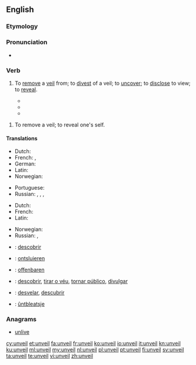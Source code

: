 ==English==

===Etymology===
{{prefix|un|veil}}

===Pronunciation===
* {{rhymes|eɪl}}

===Verb===
{{en-verb}}

# {{context|transitive|lang=en}} To [[remove]] a [[veil]] from; to [[divest]] of a veil; to [[uncover]]; to [[disclose]] to view; to [[reveal]].
#* {{quote-book
|year=1996
|author=Status of women in Islam
|title=Status of women in Islam
|page=91
|passage=The Schools of Jurisprudence of Abu Hanifa, Al-Shafaii and Malik agree that the woman is permitted to '''unveil''' her face and hands in the streets in front of the strangers. However, if this display of the face does rouse temptation and charm, the woman has to [[veil]] her face as she does the rest of her body.}}
#* {{quote-book
|year=1836
|author=James Cook
|title=The Three voyages of Captain Cook round the world
|page=356
|passage=A sort of curtain, made of- mat, usually hung before them, which the natives were sometimes unwilling to remove ; and when they did consent to '''unveil''' them, they seemed to express themselves in a very mysterious manner.}}
#* {{quote-book
|year=1831
|author=Thomas Dick
|title=The works of Thomas Dick
|page=102
|passage=Since, therefore, the science of natural philosophy is [[conversant]] about the works of the Almighty, and its investigations have a direct tendency to illustrate the perfections of his nature, to '''unveil''' the plan of his operations, to unfold the laws by which he governs the kingdom of universal nature, and to display the order, symmetry, and proportion, which reign throughout the whole.}}

# {{context|intransitive|lang=en}} To remove a veil; to reveal one's self.

====Translations====
{{trans-top|to uncover}}
* Dutch: {{t+|nl|onthullen}}
* French: {{t+|fr|dévoiler}}, {{t-|fr|lever le voile}}
* German: {{t+|de|enthüllen}}
* Latin: {{t+|la|aperio}}
* Norwegian: {{t-|no|avdekke}}
{{trans-mid}}
* Portuguese: {{t+|pt|revelar}}
* Russian: {{t+|ru|раскрывать|tr=raskryvátʹ|sc=Cyrl}} {{impf}}, {{t+|ru|раскрыть|tr=raskrýtʹ|sc=Cyrl}} {{pf.}}, {{t+|ru|разоблачать|tr=razoblačátʹ|sc=Cyrl}} {{impf}}, {{t+|ru|разоблачить|tr=razoblačítʹ|sc=Cyrl}} {{pf.}} {{qualifier|secret}}
{{trans-bottom}}

{{trans-top|to reveal one's self}}
* Dutch: {{t+|nl|blootstellen}}
* French: {{t-|fr|se dévoiler}}
* Latin: {{t+|la|aperio}}
{{trans-mid}}
* Norwegian: {{t-|no|blottstille}}
* Russian: {{t+|ru|раскрываться|tr=raskryvátʹsja|sc=Cyrl}} {{impf}}, {{t+|ru|раскрыться|tr=raskrýtʹsja|sc=Cyrl}} {{pf.}}
{{trans-bottom}}

{{checktrans-top}}
* {{ttbc|ca}}: [[descobrir]]
* {{ttbc|nl}}: [[ontsluieren]]
* {{ttbc|de}}: [[offenbaren]]
{{trans-mid}}
* {{ttbc|pt}}: [[descobrir]], [[tirar o véu]], [[tornar público]], [[divulgar]]
* {{ttbc|es}}: [[desvelar]], [[descubrir]]
* {{ttbc|fy}}: [[ûntbleatsje]]
{{trans-bottom}}

===Anagrams===
* [[unlive#English|unlive]]

[[cy:unveil]]
[[et:unveil]]
[[fa:unveil]]
[[fr:unveil]]
[[ko:unveil]]
[[io:unveil]]
[[it:unveil]]
[[kn:unveil]]
[[ku:unveil]]
[[ml:unveil]]
[[my:unveil]]
[[nl:unveil]]
[[pl:unveil]]
[[pt:unveil]]
[[fi:unveil]]
[[sv:unveil]]
[[ta:unveil]]
[[te:unveil]]
[[vi:unveil]]
[[zh:unveil]]